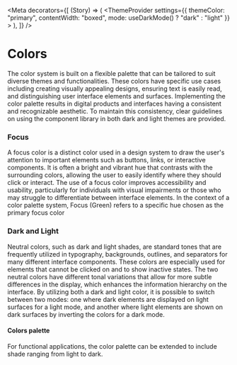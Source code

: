 
<Meta
  decorators={[
    (Story) => (
      <ThemeProvider
        settings={{ themeColor: "primary", contentWidth: "boxed", mode: useDarkMode() ? "dark" : "light" }}
      >
        <Story />
      </ThemeProvider>
    ),
  ]}
/>

# Colors

The color system is built on a flexible palette that can be tailored to suit diverse themes and functionalities.
These colors have specific use cases including creating visually appealing designs, ensuring text is easily read,
and distinguishing user interface elements and surfaces. Implementing the color palette results in digital products
and interfaces having a consistent and recognizable aesthetic.
To maintain this consistency, clear guidelines on using the component library in both dark and light themes are provided.

### Focus

A focus color is a distinct color used in a design system to draw the user's attention to important elements such as buttons, links, or interactive components.
It is often a bright and vibrant hue that contrasts with the surrounding colors, allowing the user to easily identify where they should click or interact.
The use of a focus color improves accessibility and usability, particularly for individuals with visual impairments or those who may struggle to differentiate between interface elements.
In the context of a color palette system, Focus (Green) refers to a specific hue chosen as the primary focus color

### Dark and Light

Neutral colors, such as dark and light shades, are standard tones that are frequently utilized in typography,
backgrounds, outlines, and separators for many different interface components.
These colors are especially used for elements that cannot be clicked on and to show inactive states.
The two neutral colors have different tonal variations that allow for more subtle differences
in the display, which enhances the information hierarchy on the interface.
By utilizing both a dark and light color, it is possible to switch between two modes:
one where dark elements are displayed on light surfaces for a light mode, and another where
light elements are shown on dark surfaces by inverting the colors for a dark mode.

#### Colors palette

For functional applications, the color palette can be extended to include shade ranging from light to dark.
